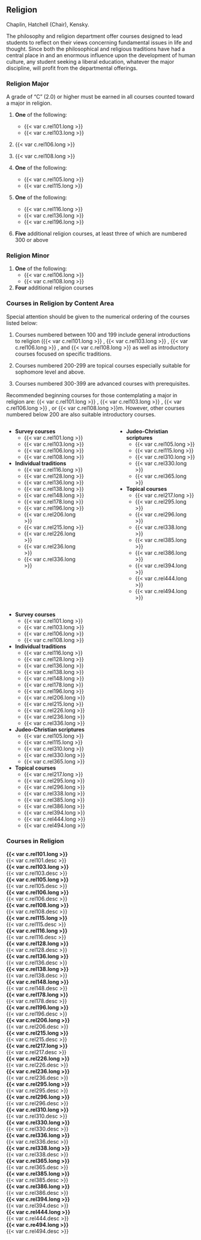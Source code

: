 ## Religion {#sec-religion}
Chaplin, Hatchell (Chair), Kensky. 

The philosophy and religion department offer courses designed to lead students to reflect on their views concerning fundamental issues in life and thought. Since both the philosophical and religious traditions have had a central place in and an enormous influence upon the development of human culture, any student seeking a liberal education, whatever the major discipline, will profit from the departmental offerings. 

### Religion Major 
A grade of “C” (2.0) or higher must be earned in all courses counted toward a major in religion. 

1. **One** of the following:
	* {{< var c.rel101.long >}}
	* {{< var c.rel103.long >}}

2. {{< var c.rel106.long >}}

3. {{< var c.rel108.long >}}

4. **One** of the following:
	* {{< var c.rel105.long >}}
	* {{< var c.rel115.long >}} 

5. **One** of the following:
	* {{< var c.rel116.long >}} 
	* {{< var c.rel136.long >}} 
	* {{< var c.rel196.long >}} 

6. **Five** additional religion courses, at least three of which are numbered 300 or above 

### Religion Minor 

1. **One** of the following:
	* {{< var c.rel106.long >}}
	* {{< var c.rel108.long >}}

2. **Four** additional religion courses 

### Courses in Religion by Content Area 
Special attention should be given to the numerical ordering of the courses listed below: 

1. Courses numbered between 100 and 199 include general introductions to religion ({{< var c.rel101.long >}} , {{< var c.rel103.long >}} , {{< var c.rel106.long >}} , and {{< var c.rel108.long >}} as well as introductory courses focused on specific traditions.

2. Courses numbered 200-299 are topical courses especially suitable for sophomore level and above.

3. Courses numbered 300-399 are advanced courses with prerequisites. 

Recommended beginning courses for those contemplating a major in religion are: {{< var c.rel101.long >}} , {{< var c.rel103.long >}} , {{< var c.rel106.long >}} , or {{< var c.rel108.long >}}m. However, other courses numbered below 200 are also suitable introductory courses.

:::: {.columns}

::: {.column width="45%"}
* **Survey courses**	
	- {{< var c.rel101.long >}}
	- {{< var c.rel103.long >}}
	- {{< var c.rel106.long >}}
	- {{< var c.rel108.long >}}

* **Individual traditions**
	- {{< var c.rel116.long >}}
	- {{< var c.rel128.long >}}
	- {{< var c.rel136.long >}}
	- {{< var c.rel138.long >}}
	- {{< var c.rel148.long >}}
	- {{< var c.rel178.long >}}
	- {{< var c.rel196.long >}}
	- {{< var c.rel206.long >}}
	- {{< var c.rel215.long >}}
	- {{< var c.rel226.long >}}
	- {{< var c.rel236.long >}}
	- {{< var c.rel336.long >}}
:::

::: {.column width="10%"}

:::

::: {.column width="45%"}
* **Judeo-Christian scriptures**
	- {{< var c.rel105.long >}}
	- {{< var c.rel115.long >}}
	- {{< var c.rel310.long >}}
	- {{< var c.rel330.long >}}
	- {{< var c.rel365.long >}}

* **Topical courses**
	- {{< var c.rel217.long >}}
	- {{< var c.rel295.long >}}
	- {{< var c.rel296.long >}}
	- {{< var c.rel338.long >}}
	- {{< var c.rel385.long >}}
	- {{< var c.rel386.long >}}
	- {{< var c.rel394.long >}}
	- {{< var c.rel444.long >}}
	- {{< var c.rel494.long >}} 
:::

::::

* **Survey courses**	
	- {{< var c.rel101.long >}}
	- {{< var c.rel103.long >}}
	- {{< var c.rel106.long >}}
	- {{< var c.rel108.long >}}

* **Individual traditions**
	- {{< var c.rel116.long >}}
	- {{< var c.rel128.long >}}
	- {{< var c.rel136.long >}}
	- {{< var c.rel138.long >}}
	- {{< var c.rel148.long >}}
	- {{< var c.rel178.long >}}
	- {{< var c.rel196.long >}}
	- {{< var c.rel206.long >}}
	- {{< var c.rel215.long >}}
	- {{< var c.rel226.long >}}
	- {{< var c.rel236.long >}}
	- {{< var c.rel336.long >}}
 
* **Judeo-Christian scriptures**
	- {{< var c.rel105.long >}}
	- {{< var c.rel115.long >}}
	- {{< var c.rel310.long >}}
	- {{< var c.rel330.long >}}
	- {{< var c.rel365.long >}}

* **Topical courses**
	- {{< var c.rel217.long >}}
	- {{< var c.rel295.long >}}
	- {{< var c.rel296.long >}}
	- {{< var c.rel338.long >}}
	- {{< var c.rel385.long >}}
	- {{< var c.rel386.long >}}
	- {{< var c.rel394.long >}}
	- {{< var c.rel444.long >}}
	- {{< var c.rel494.long >}} 
 
### Courses in Religion
 **{{< var c.rel101.long >}}**  
  {{< var c.rel101.desc >}}  
 **{{< var c.rel103.long >}}**  
  {{< var c.rel103.desc >}}  
 **{{< var c.rel105.long >}}**  
  {{< var c.rel105.desc >}}  
 **{{< var c.rel106.long >}}**  
  {{< var c.rel106.desc >}}  
 **{{< var c.rel108.long >}}**  
  {{< var c.rel108.desc >}}  
 **{{< var c.rel115.long >}}**  
  {{< var c.rel115.desc >}}  
 **{{< var c.rel116.long >}}**  
  {{< var c.rel116.desc >}}  
 **{{< var c.rel128.long >}}**  
  {{< var c.rel128.desc >}}  
 **{{< var c.rel136.long >}}**  
  {{< var c.rel136.desc >}}  
 **{{< var c.rel138.long >}}**  
  {{< var c.rel138.desc >}}  
 **{{< var c.rel148.long >}}**  
  {{< var c.rel148.desc >}}  
 **{{< var c.rel178.long >}}**  
  {{< var c.rel178.desc >}}  
 **{{< var c.rel196.long >}}**  
  {{< var c.rel196.desc >}}  
 **{{< var c.rel206.long >}}**  
  {{< var c.rel206.desc >}}  
 **{{< var c.rel215.long >}}**  
  {{< var c.rel215.desc >}}  
 **{{< var c.rel217.long >}}**  
  {{< var c.rel217.desc >}}  
 **{{< var c.rel226.long >}}**  
  {{< var c.rel226.desc >}}  
 **{{< var c.rel236.long >}}**  
  {{< var c.rel236.desc >}}  
 **{{< var c.rel295.long >}}**  
  {{< var c.rel295.desc >}}  
 **{{< var c.rel296.long >}}**  
  {{< var c.rel296.desc >}}  
 **{{< var c.rel310.long >}}**  
  {{< var c.rel310.desc >}}  
 **{{< var c.rel330.long >}}**  
  {{< var c.rel330.desc >}}  
 **{{< var c.rel336.long >}}**  
  {{< var c.rel336.desc >}}  
 **{{< var c.rel338.long >}}**  
  {{< var c.rel338.desc >}}  
 **{{< var c.rel365.long >}}**    
  {{< var c.rel365.desc >}}  
 **{{< var c.rel385.long >}}**  
  {{< var c.rel385.desc >}}  
 **{{< var c.rel386.long >}}**  
  {{< var c.rel386.desc >}}  
 **{{< var c.rel394.long >}}**  
  {{< var c.rel394.desc >}}  
 **{{< var c.rel444.long >}}**  
  {{< var c.rel444.desc >}}  
 **{{< var c.re494.long >}}**  
  {{< var c.rel494.desc >}}  
